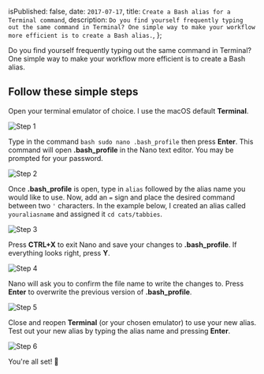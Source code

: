 
  isPublished: false,
  date: `2017-07-17`,
  title: `Create a Bash alias for a Terminal command`,
  description: `Do you find yourself frequently typing out the same command in Terminal? One
  simple way to make your workflow more efficient is to create a Bash alias.`,
};


Do you find yourself frequently typing out the same command in Terminal? One simple way to make your workflow more efficient is to create a Bash alias.

## Follow these simple steps

Open your terminal emulator of choice. I use the macOS default **Terminal**.

<img alt="Step 1" src={step1Image} />

Type in the command `bash sudo nano .bash_profile` then press **Enter**. This command will open **.bash_profile** in the Nano text editor. You may be prompted for your password.

<img alt="Step 2" src={step2Image} />

Once **.bash_profile** is open, type in `alias` followed by the alias name you would like to use. Now, add an `=` sign and place the desired command between two `'` characters. In the example below, I created an alias called `youraliasname` and assigned it `cd cats/tabbies`.

<img alt="Step 3" src={step3Image} />

Press **CTRL+X** to exit Nano and save your changes to **.bash_profile**. If everything looks right, press **Y**.

<img alt="Step 4" src={step4Image} />

Nano will ask you to confirm the file name to write the changes to. Press **Enter** to overwrite the previous version of **.bash_profile**.

<img alt="Step 5" src={step5Image} />

Close and reopen **Terminal** (or your chosen emulator) to use your new alias. Test out your new alias by typing the alias name and pressing **Enter**.

<img alt="Step 6" src={step6Image} />

You're all set! 🚀
